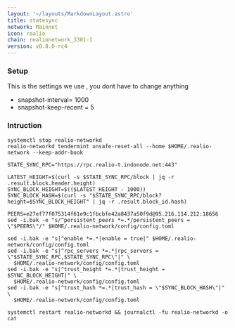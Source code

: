 ```yaml
---
layout: '~/layouts/MarkdownLayout.astro'
title: statesync
network: Mainnet
icon: realio
chain: realionetwork_3301-1
version: v0.8.0-rc4
---
```

### Setup
This is the settings we use , you dont have to change anything

- snapshot-interval= 1000
- snapshot-keep-recent = 5

### Intruction

```
systemctl stop realio-networkd 
realio-networkd tendermint unsafe-reset-all --home $HOME/.realio-network --keep-addr-book

STATE_SYNC_RPC="https://rpc.realio-t.indonode.net:443"

LATEST_HEIGHT=$(curl -s $STATE_SYNC_RPC/block | jq -r .result.block.header.height)
SYNC_BLOCK_HEIGHT=$(($LATEST_HEIGHT - 1000))
SYNC_BLOCK_HASH=$(curl -s "$STATE_SYNC_RPC/block?height=$SYNC_BLOCK_HEIGHT" | jq -r .result.block_id.hash)

PEERS=e27ef77f075314f61e9c1fbcbfe42a8437a50f9d@95.216.114.212:18656
sed -i.bak -e "s/^persistent_peers *=.*/persistent_peers = \"$PEERS\"/" $HOME/.realio-network/config/config.toml

sed -i.bak -e "s|^enable *=.*|enable = true|" $HOME/.realio-network/config/config.toml
sed -i.bak -e "s|^rpc_servers *=.*|rpc_servers = \"$STATE_SYNC_RPC,$STATE_SYNC_RPC\"|" \
  $HOME/.realio-network/config/config.toml
sed -i.bak -e "s|^trust_height *=.*|trust_height = $SYNC_BLOCK_HEIGHT|" \
  $HOME/.realio-network/config/config.toml
sed -i.bak -e "s|^trust_hash *=.*|trust_hash = \"$SYNC_BLOCK_HASH\"|" \
  $HOME/.realio-network/config/config.toml

systemctl restart realio-networkd && journalctl -fu realio-networkd -o cat
```